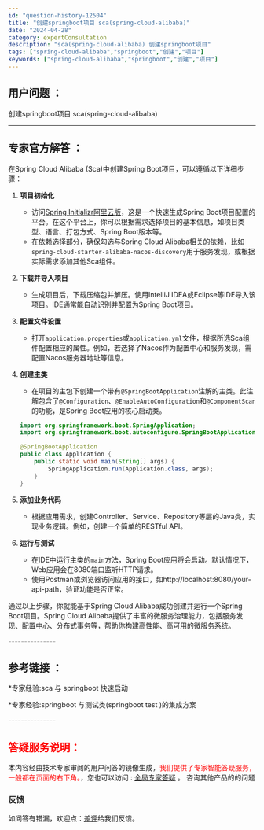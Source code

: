 ```yaml
---
id: "question-history-12504"
title: "创建springboot项目 sca(spring-cloud-alibaba)"
date: "2024-04-28"
category: expertConsultation
description: "sca(spring-cloud-alibaba) 创建springboot项目"
tags: ["spring-cloud-alibaba","springboot","创建","项目"]
keywords: ["spring-cloud-alibaba","springboot","创建","项目"]
---
```


## 用户问题 ： 
 创建springboot项目 sca(spring-cloud-alibaba) 

---------------
## 专家官方解答 ：

在Spring Cloud Alibaba (Sca)中创建Spring Boot项目，可以遵循以下详细步骤：

1. **项目初始化**
   - 访问[Spring Initializr阿里云版](https://start.aliyun.com)，这是一个快速生成Spring Boot项目配置的平台。在这个平台上，你可以根据需求选择项目的基本信息，如项目类型、语言、打包方式、Spring Boot版本等。
   - 在依赖选择部分，确保勾选与Spring Cloud Alibaba相关的依赖，比如`spring-cloud-starter-alibaba-nacos-discovery`用于服务发现，或根据实际需求添加其他Sca组件。

2. **下载并导入项目**
   - 生成项目后，下载压缩包并解压。使用IntelliJ IDEA或Eclipse等IDE导入该项目。IDE通常能自动识别并配置为Spring Boot项目。

3. **配置文件设置**
   - 打开`application.properties`或`application.yml`文件，根据所选Sca组件配置相应的属性。例如，若选择了Nacos作为配置中心和服务发现，需配置Nacos服务器地址等信息。

4. **创建主类**
   - 在项目的主包下创建一个带有`@SpringBootApplication`注解的主类。此注解包含了`@Configuration`、`@EnableAutoConfiguration`和`@ComponentScan`的功能，是Spring Boot应用的核心启动类。
   ```java
   import org.springframework.boot.SpringApplication;
   import org.springframework.boot.autoconfigure.SpringBootApplication;

   @SpringBootApplication
   public class Application {
       public static void main(String[] args) {
           SpringApplication.run(Application.class, args);
       }
   }
   ```

5. **添加业务代码**
   - 根据应用需求，创建Controller、Service、Repository等层的Java类，实现业务逻辑。例如，创建一个简单的RESTful API。

6. **运行与测试**
   - 在IDE中运行主类的`main`方法，Spring Boot应用将会启动。默认情况下，Web应用会在8080端口监听HTTP请求。
   - 使用Postman或浏览器访问应用的接口，如http://localhost:8080/your-api-path，验证功能是否正常。

通过以上步骤，你就能基于Spring Cloud Alibaba成功创建并运行一个Spring Boot项目。Spring Cloud Alibaba提供了丰富的微服务治理能力，包括服务发现、配置中心、分布式事务等，帮助你构建高性能、高可用的微服务系统。


<font color="#949494">---------------</font> 


## 参考链接 ：

*专家经验:sca 与 springboot 快速启动 
 
 *专家经验:springboot 与测试类(springboot test )的集成方案 


 <font color="#949494">---------------</font> 
 


## <font color="#FF0000">答疑服务说明：</font> 

本内容经由技术专家审阅的用户问答的镜像生成，<font color="#FF0000">我们提供了专家智能答疑服务，一般都在页面的右下角。</font>，您也可以访问 : [全局专家答疑](https://opensource.alibaba.com/chatBot) 。 咨询其他产品的的问题

### 反馈
如问答有错漏，欢迎点：[差评](https://ai.nacos.io/user/feedbackByEnhancerGradePOJOID?enhancerGradePOJOId=12597)给我们反馈。
